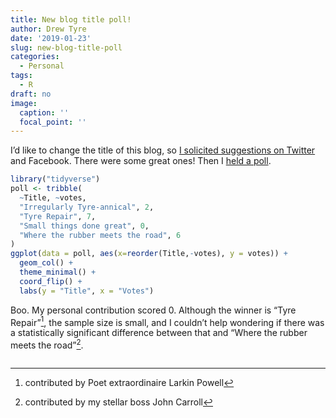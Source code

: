 ```yaml
---
title: New blog title poll!
author: Drew Tyre
date: '2019-01-23'
slug: new-blog-title-poll
categories:
  - Personal
tags:
  - R
draft: no
image:
  caption: ''
  focal_point: ''
---
```


I'd like to change the title of this blog, so [I solicited suggestions on Twitter](https://twitter.com/atiretoo/status/1087407091252449283) and Facebook.
There were some great ones! Then I [held a poll](https://twitter.com/atiretoo/status/1087694051221024768).

```r
library("tidyverse")
poll <- tribble(
  ~Title, ~votes,
  "Irregularly Tyre-annical", 2,
  "Tyre Repair", 7,
  "Small things done great", 0,
  "Where the rubber meets the road", 6
)
ggplot(data = poll, aes(x=reorder(Title,-votes), y = votes)) + 
  geom_col() +
  theme_minimal() + 
  coord_flip() + 
  labs(y = "Title", x = "Votes")
```

Boo. My personal contribution scored 0. Although the winner is "Tyre Repair"[^attributionTR], the
sample size is small, and I couldn't help wondering if there was a statistically
significant difference between that and "Where the rubber meets the road"[^attributionwtrmtr]. 

```r

```


[^attributionTR]: contributed by Poet extraordinaire Larkin Powell

[^attributionwtrmtr]: contributed by my stellar boss John Carroll 